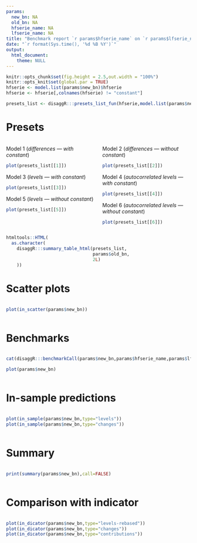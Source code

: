 ```yaml
---
params:
  new_bn: NA
  old_bn: NA
  hfserie_name: NA
  lfserie_name: NA
title: "Benchmark report `r params$hfserie_name` on `r params$lfserie_name`"
date: "`r format(Sys.time(), '%d %B %Y')`"
output:
  html_document:
    theme: NULL
---
```


```r
knitr::opts_chunk$set(fig.height = 2.5,out.width = "100%")
knitr::opts_knit$set(global.par = TRUE)
hfserie <- model.list(params$new_bn)$hfserie
hfserie <- hfserie[,colnames(hfserie) != "constant"]

presets_list <- disaggR:::presets_list_fun(hfserie,model.list(params$new_bn)$lfserie)
```

# Presets

:::: {.columns}

::: {.column width="50%"}

Model 1 (*differences --- with constant*)

```r
plot(presets_list[[1]])
```

Model 3 (*levels --- with constant*)

```r
plot(presets_list[[3]])
```

Model 5 (*levels --- without constant*)

```r
plot(presets_list[[5]])
```

:::

::: {.column width="50%"}

Model 2 (*differences --- without constant*)

```r
plot(presets_list[[2]])
```

Model 4 (*autocorrelated levels --- with constant*)

```r
plot(presets_list[[4]])
```

Model 6 (*autocorrelated levels --- without constant*)

```r
plot(presets_list[[6]])
```

:::

::::

```r
htmltools::HTML(
  as.character(
    disaggR:::summary_table_html(presets_list,
                                 params$old_bn,
                                 2L)
    ))
```

# Scatter plots

:::: {.columns}

::: {.column width="100%"}

```r
plot(in_scatter(params$new_bn))
```

:::

::::

# Benchmarks

:::: {.columns}

::: {.column width="100%"}

```r
cat(disaggR:::benchmarkCall(params$new_bn,params$hfserie_name,params$lfserie_name))
```

```r
plot(params$new_bn)
```

:::

::::

# In-sample predictions

:::: {.columns}

::: {.column width="100%"}

```r
plot(in_sample(params$new_bn,type="levels"))
plot(in_sample(params$new_bn,type="changes"))
```

:::

::::

# Summary

:::: {.columns}

::: {.column width="100%"}

```r
print(summary(params$new_bn),call=FALSE)
```

:::

::::

# Comparison with indicator

:::: {.columns}

::: {.column width="100%"}

```r
plot(in_dicator(params$new_bn,type="levels-rebased"))
plot(in_dicator(params$new_bn,type="changes"))
plot(in_dicator(params$new_bn,type="contributions"))
```

:::

::::